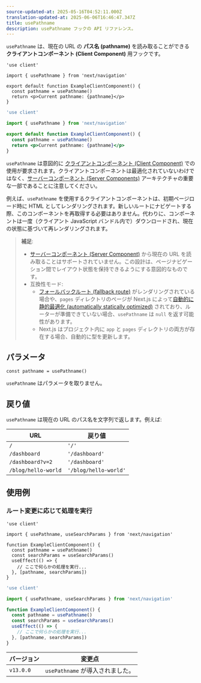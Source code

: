 ```yaml
---
source-updated-at: 2025-05-16T04:52:11.000Z
translation-updated-at: 2025-06-06T16:46:47.347Z
title: usePathname
description: usePathname フックの API リファレンス。
---
```


`usePathname` は、現在の URL の **パス名 (pathname)** を読み取ることができる **クライアントコンポーネント (Client Component)** 用フックです。

```tsx filename="app/example-client-component.tsx" switcher
'use client'

import { usePathname } from 'next/navigation'

export default function ExampleClientComponent() {
  const pathname = usePathname()
  return <p>Current pathname: {pathname}</p>
}
```

```jsx filename="app/example-client-component.js" switcher
'use client'

import { usePathname } from 'next/navigation'

export default function ExampleClientComponent() {
  const pathname = usePathname()
  return <p>Current pathname: {pathname}</p>
}
```

`usePathname` は意図的に [クライアントコンポーネント (Client Component)](/docs/app/building-your-application/rendering/client-components) での使用が要求されます。クライアントコンポーネントは最適化されていないわけではなく、[サーバーコンポーネント (Server Components)](/docs/app/building-your-application/rendering/server-components) アーキテクチャの重要な一部であることに注意してください。

例えば、`usePathname` を使用するクライアントコンポーネントは、初期ページロード時に HTML としてレンダリングされます。新しいルートにナビゲートする際、このコンポーネントを再取得する必要はありません。代わりに、コンポーネントは一度（クライアント JavaScript バンドル内で）ダウンロードされ、現在の状態に基づいて再レンダリングされます。

> **補足**:
>
> - [サーバーコンポーネント (Server Component)](/docs/app/building-your-application/rendering/server-components) から現在の URL を読み取ることはサポートされていません。この設計は、ページナビゲーション間でレイアウト状態を保持できるようにする意図的なものです。
> - 互換性モード:
>   - [フォールバックルート (fallback route)](/docs/pages/api-reference/functions/get-static-paths#fallback-true) がレンダリングされている場合や、`pages` ディレクトリのページが Next.js によって[自動的に静的最適化 (automatically statically optimized)](/docs/pages/building-your-application/rendering/automatic-static-optimization) されており、ルーターが準備できていない場合、`usePathname` は `null` を返す可能性があります。
>   - Next.js はプロジェクト内に `app` と `pages` ディレクトリの両方が存在する場合、自動的に型を更新します。

## パラメータ

```tsx
const pathname = usePathname()
```

`usePathname` はパラメータを取りません。

## 戻り値

`usePathname` は現在の URL のパス名を文字列で返します。例えば:

| URL                 | 戻り値             |
| ------------------- | ------------------ |
| `/`                 | `'/'`              |
| `/dashboard`        | `'/dashboard'`     |
| `/dashboard?v=2`    | `'/dashboard'`     |
| `/blog/hello-world` | `'/blog/hello-world'` |

## 使用例

### ルート変更に応じて処理を実行

```tsx filename="app/example-client-component.tsx" switcher
'use client'

import { usePathname, useSearchParams } from 'next/navigation'

function ExampleClientComponent() {
  const pathname = usePathname()
  const searchParams = useSearchParams()
  useEffect(() => {
    // ここで何らかの処理を実行...
  }, [pathname, searchParams])
}
```

```jsx filename="app/example-client-component.js" switcher
'use client'

import { usePathname, useSearchParams } from 'next/navigation'

function ExampleClientComponent() {
  const pathname = usePathname()
  const searchParams = useSearchParams()
  useEffect(() => {
    // ここで何らかの処理を実行...
  }, [pathname, searchParams])
}
```

| バージョン   | 変更点                     |
| --------- | ------------------------- |
| `v13.0.0` | `usePathname` が導入されました。 |